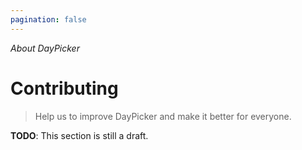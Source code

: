 ```yaml
---
pagination: false
---
```


_About DayPicker_

# Contributing

> Help us to improve DayPicker and make it better for everyone.

**TODO**: This section is still a draft.
